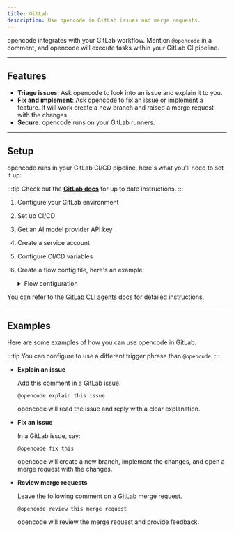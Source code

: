 ```yaml
---
title: GitLab
description: Use opencode in GitLab issues and merge requests.
---
```


opencode integrates with your GitLab workflow.
Mention `@opencode` in a comment, and opencode will execute tasks within your GitLab CI pipeline.

---

## Features

- **Triage issues**: Ask opencode to look into an issue and explain it to you.
- **Fix and implement**: Ask opencode to fix an issue or implement a feature.
  It will work create a new branch and raised a merge request with the changes.
- **Secure**: opencode runs on your GitLab runners.

---

## Setup

opencode runs in your GitLab CI/CD pipeline, here's what you'll need to set it up:

:::tip
Check out the [**GitLab docs**](https://docs.gitlab.com/user/duo_agent_platform/agent_assistant/) for up to date instructions.
:::

1. Configure your GitLab environment
2. Set up CI/CD
3. Get an AI model provider API key
4. Create a service account
5. Configure CI/CD variables
6. Create a flow config file, here's an example:

   <details>
     <summary>Flow configuration</summary>

   ```yaml
   image: node:22-slim
   commands:
     - echo "Installing opencode"
     - npm install --global opencode-ai
     - echo "Installing glab"
     - export GITLAB_TOKEN=$GITLAB_TOKEN_OPENCODE
     - apt-get update --quiet && apt-get install --yes curl wget gpg git && rm --recursive --force /var/lib/apt/lists/*
     - curl --silent --show-error --location "https://raw.githubusercontent.com/upciti/wakemeops/main/assets/install_repository" | bash
     - apt-get install --yes glab
     - echo "Configuring glab"
     - echo $GITLAB_HOST
     - echo "Creating opencode auth configuration"
     - mkdir --parents ~/.local/share/opencode
     - |
       cat > ~/.local/share/opencode/auth.json << EOF
       {
         "anthropic": {
           "type": "api",
           "key": "$ANTHROPIC_API_KEY"
         }
       }
       EOF
     - echo "Configuring git"
     - git config --global user.email "opencode@gitlab.com"
     - git config --global user.name "Opencode"
     - echo "Testing glab"
     - glab issue list
     - echo "Running Opencode"
     - |
       opencode run "
       You are an AI assistant helping with GitLab operations.
   
       Context: $AI_FLOW_CONTEXT
       Task: $AI_FLOW_INPUT
       Event: $AI_FLOW_EVENT
   
       Please execute the requested task using the available GitLab tools.
       Be thorough in your analysis and provide clear explanations.
   
       <important>
       Please use the glab CLI to access data from GitLab. The glab CLI has already been authenticated. You can run the corresponding commands.
   
       If you are asked to summarise an MR or issue or asked to provide more information then please post back a note to the MR/Issue so that the user can see it.
       You don't need to commit or push up changes, those will be done automatically based on the file changes you make.
       </important>
       "
     - git checkout --branch $CI_WORKLOAD_REF origin/$CI_WORKLOAD_REF
     - echo "Checking for git changes and pushing if any exist"
     - |
       if ! git diff --quiet || ! git diff --cached --quiet || [ --not --zero "$(git ls-files --others --exclude-standard)" ]; then
         echo "Git changes detected, adding and pushing..."
         git add .
         if git diff --cached --quiet; then
           echo "No staged changes to commit"
         else
           echo "Committing changes to branch: $CI_WORKLOAD_REF"
           git commit --message "Codex changes"
           echo "Pushing changes up to $CI_WORKLOAD_REF"
           git push https://gitlab-ci-token:$GITLAB_TOKEN@$GITLAB_HOST/gl-demo-ultimate-dev-ai-epic-17570/test-java-project.git $CI_WORKLOAD_REF
           echo "Changes successfully pushed"
         fi
       else
         echo "No git changes detected, skipping push"
       fi
   variables:
     - ANTHROPIC_API_KEY
     - GITLAB_TOKEN_OPENCODE
     - GITLAB_HOST
   ```

   </details>

You can refer to the [GitLab CLI agents docs](https://docs.gitlab.com/user/duo_agent_platform/agent_assistant/) for detailed instructions.

---

## Examples

Here are some examples of how you can use opencode in GitLab.

:::tip
You can configure to use a different trigger phrase than `@opencode`.
:::

- **Explain an issue**

  Add this comment in a GitLab issue.

  ```
  @opencode explain this issue
  ```

  opencode will read the issue and reply with a clear explanation.

- **Fix an issue**

  In a GitLab issue, say:

  ```
  @opencode fix this
  ```

  opencode will create a new branch, implement the changes, and open a merge request with the changes.

- **Review merge requests**

  Leave the following comment on a GitLab merge request.

  ```
  @opencode review this merge request
  ```

  opencode will review the merge request and provide feedback.
